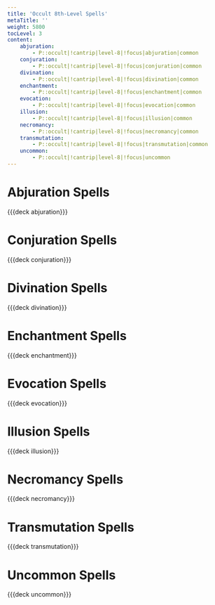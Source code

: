 ```yaml
---
title: 'Occult 8th-Level Spells'
metaTitle: ''
weight: 5800
tocLevel: 3
content:
    abjuration:
        - P::occult|!cantrip|level-8|!focus|abjuration|common
    conjuration:
        - P::occult|!cantrip|level-8|!focus|conjuration|common
    divination:
        - P::occult|!cantrip|level-8|!focus|divination|common
    enchantment:
        - P::occult|!cantrip|level-8|!focus|enchantment|common
    evocation:
        - P::occult|!cantrip|level-8|!focus|evocation|common
    illusion:
        - P::occult|!cantrip|level-8|!focus|illusion|common
    necromancy:
        - P::occult|!cantrip|level-8|!focus|necromancy|common
    transmutation:
        - P::occult|!cantrip|level-8|!focus|transmutation|common
    uncommon:
        - P::occult|!cantrip|level-8|!focus|uncommon
---
```


# Abjuration Spells

{{{deck abjuration}}}

# Conjuration Spells

{{{deck conjuration}}}

# Divination Spells

{{{deck divination}}}

# Enchantment Spells

{{{deck enchantment}}}

# Evocation Spells

{{{deck evocation}}}

# Illusion Spells

{{{deck illusion}}}

# Necromancy Spells

{{{deck necromancy}}}

# Transmutation Spells

{{{deck transmutation}}}

# Uncommon Spells

{{{deck uncommon}}}
